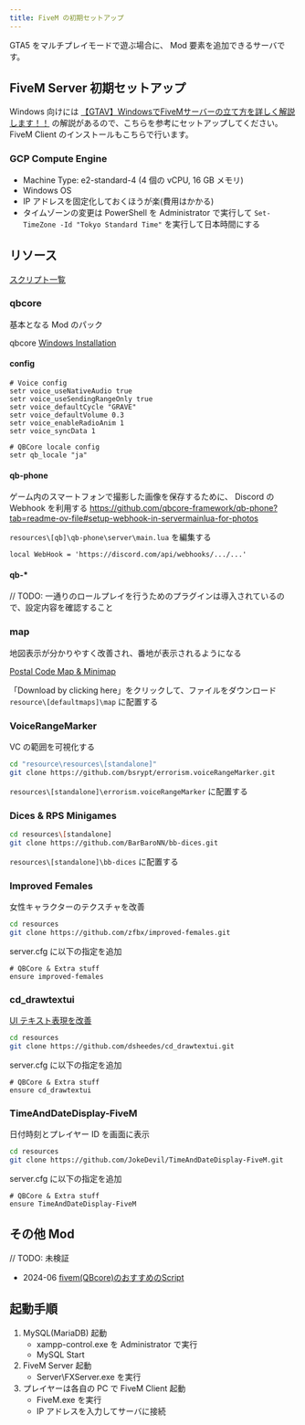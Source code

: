 ```yaml
---
title: FiveM の初期セットアップ
---
```


GTA5 をマルチプレイモードで遊ぶ場合に、 Mod 要素を追加できるサーバです。

## FiveM Server 初期セットアップ

Windows 向けには [【GTAV】WindowsでFiveMサーバーの立て方を詳しく解説します！！](https://dareblo.com/gtav-fivem-server-setup/) の解説があるので、こちらを参考にセットアップしてください。  
FiveM Client のインストールもこちらで行います。

### GCP Compute Engine

- Machine Type: e2-standard-4 (4 個の vCPU, 16 GB メモリ)
- Windows OS
- IP アドレスを固定化しておくほうが楽(費用はかかる)
- タイムゾーンの変更は PowerShell を Administrator で実行して `Set-TimeZone -Id "Tokyo Standard Time"` を実行して日本時間にする

## リソース

[スクリプト一覧](https://docs.google.com/spreadsheets/d/1Mr2r4rjVWrBoeGrOhW8OJJkt7JY_BoAO3AS8lbD-OUs/edit?gid=758343486#gid=758343486)

### qbcore

基本となる Mod のパック

qbcore [Windows Installation](https://docs.qbcore.org/qbcore-documentation/guides/windows-installation)

#### config

```
# Voice config
setr voice_useNativeAudio true
setr voice_useSendingRangeOnly true
setr voice_defaultCycle "GRAVE"
setr voice_defaultVolume 0.3
setr voice_enableRadioAnim 1
setr voice_syncData 1

```

```
# QBCore locale config
setr qb_locale "ja"
```

#### qb-phone

ゲーム内のスマートフォンで撮影した画像を保存するために、 Discord の Webhook を利用する
https://github.com/qbcore-framework/qb-phone?tab=readme-ov-file#setup-webhook-in-servermainlua-for-photos

`resources\[qb]\qb-phone\server\main.lua` を編集する

```
local WebHook = 'https://discord.com/api/webhooks/.../...'
```

#### qb-\*

// TODO: 一通りのロールプレイを行うためのプラグインは導入されているので、設定内容を確認すること

### map

地図表示が分かりやすく改善され、番地が表示されるようになる

[Postal Code Map & Minimap](https://forum.cfx.re/t/release-postal-code-map-minimap-new-improved-v1-3/147458)

「Download by clicking here」をクリックして、ファイルをダウンロード  
`resource\[defaultmaps]\map` に配置する

### VoiceRangeMarker

VC の範囲を可視化する

```sh
cd "resource\resources\[standalone]"
git clone https://github.com/bsrypt/errorism.voiceRangeMarker.git
```

`resources\[standalone]\errorism.voiceRangeMarker` に配置する

### Dices & RPS Minigames

```sh
cd resources\[standalone]
git clone https://github.com/BarBaroNN/bb-dices.git
```

`resources\[standalone]\bb-dices` に配置する

### Improved Females

女性キャラクターのテクスチャを改善

```sh
cd resources
git clone https://github.com/zfbx/improved-females.git
```

server.cfg に以下の指定を追加

```
# QBCore & Extra stuff
ensure improved-females
```

### cd_drawtextui

[UI テキスト表現を改善](https://forum.cfx.re/t/free-release-draw-text-ui/1885313)

```sh
cd resources
git clone https://github.com/dsheedes/cd_drawtextui.git
```

server.cfg に以下の指定を追加

```
# QBCore & Extra stuff
ensure cd_drawtextui
```

### TimeAndDateDisplay-FiveM

日付時刻とプレイヤー ID を画面に表示

```sh
cd resources
git clone https://github.com/JokeDevil/TimeAndDateDisplay-FiveM.git
```

server.cfg に以下の指定を追加

```
# QBCore & Extra stuff
ensure TimeAndDateDisplay-FiveM
```

## その他 Mod

// TODO: 未検証

- 2024-06 [fivem(QBcore)のおすすめのScript](https://qiita.com/ae86jr225kei/items/d6d2f269c6e434668678)

## 起動手順

1. MySQL(MariaDB) 起動
   - xampp-control.exe を Administrator で実行
   - MySQL Start
2. FiveM Server 起動
   - Server\FXServer.exe を実行
3. プレイヤーは各自の PC で FiveM Client 起動
   - FiveM.exe を実行
   - IP アドレスを入力してサーバに接続
